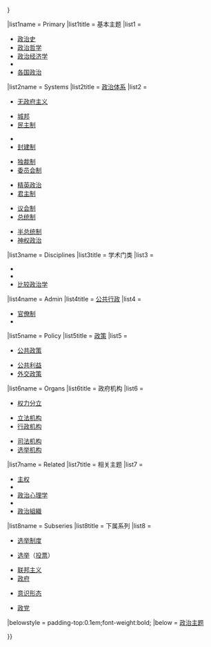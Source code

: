 {{Sidebar with collapsible lists
|name = Politics
|pretitlestyle = padding-bottom:0.1em;
|pretitle = [[:Category:政治|系列条目]]
|titlestyle = background:#ededed;padding-bottom:0;font-size:200%;font-weight:normal;color:white;
|title = [[政治]]
|imagestyle = padding:0.4em 0 0.4em;
|image = [[File:A coloured voting box.svg|70px|border|alt=投票箱]]
|headingstyle = background:#3A5FCD;padding-top:0;color:white;
|listtitlestyle = background:white;color:#3A5FCD;
|expanded = {{{expanded|{{{1|}}}}}}

|list1name = Primary
|list1title = 基本主题
|list1 = <div class="plainlist">
* [[政治史]]
* [[政治哲学]]
* [[政治经济学]]
* {{le|世界政治史|Political history of the world}}
* [[政治学基本主题列表|各国政治]]
</div>

|list2name = Systems
|list2title = [[政体|政治体系]]
|list2 = <div class="hlist">
* [[无政府主义]]
:
* [[城邦]]
* [[民主|民主制]]
:
* {{le|联盟制|Federacy}}
* [[封建制度 (欧洲)|封建制]]
:
* [[独裁政体|独裁制]]
* [[委员会制]]
:
* [[精英政治]]
* [[君主制]]
:
* [[议会制]]
* [[总统制]]
:
* [[半总统制]]
* [[神权政治]]
</div>

|list3name = Disciplines
|list3title = 学术门类
|list3 = <div class="plainlist">
* {{longlink|style=line-height:1.15em; |[[政治学]]<br/>{{small|（[[政治学家]]）}}}}
* {{longlink|style=line-height:1.15em; |[[国际关系学]]<br/>{{small|（[[国际关系理论|理论]]）}}}}
* [[比较政治学]]
</div>

|list4name = Admin
|list4title = [[公共行政学|公共行政]]
|list4 = <div class="plainlist">
* [[官僚制]]{{small|（[[基层官僚|基层]]）}}
* {{le|灵活组织机构|Adhocracy}}
</div>

|list5name = Policy
|list5title = [[政策]]
|list5 = <div class="hlist">
* [[公共政策]]{{small|（{{le|公共政策原则|Public policy doctrine|原则}}）}}
:
* [[公眾利益|公共利益]]
* [[外交政策]]
</div>

|list6name = Organs
|list6title = 政府机构
|list6 = <div class="hlist">
* [[权力分立]]
:
* [[立法机构]]
* [[行政机构]]
:
* [[司法机构]]
* [[中央选举委员会|选举机构]]
</div>

|list7name = Related
|list7title = 相关主题
|list7 = <div class="plainlist">
* [[主权]]
* {{le|政治行为理论|Theories of political behavior}}
* [[政治心理学]]
* {{le|生理与政治导向|Biology and political orientation}}
* [[政治組織]]
</div>

|list8name = Subseries
|list8title = 下属系列
|list8 = <div class="hlist">
* [[投票制度|选举制度]]
:
* [[选举]]（[[投票]]）
:
* [[联邦主义]]
* [[政府]]
:
* [[意识形态]]
:
* [[政党]]
</div>

|belowstyle = padding-top:0.1em;font-weight:bold;
|below = [[Portal:政治|政治主题]]

}}<noinclude>

[[Category:政治侧面模板| ]]
</noinclude>